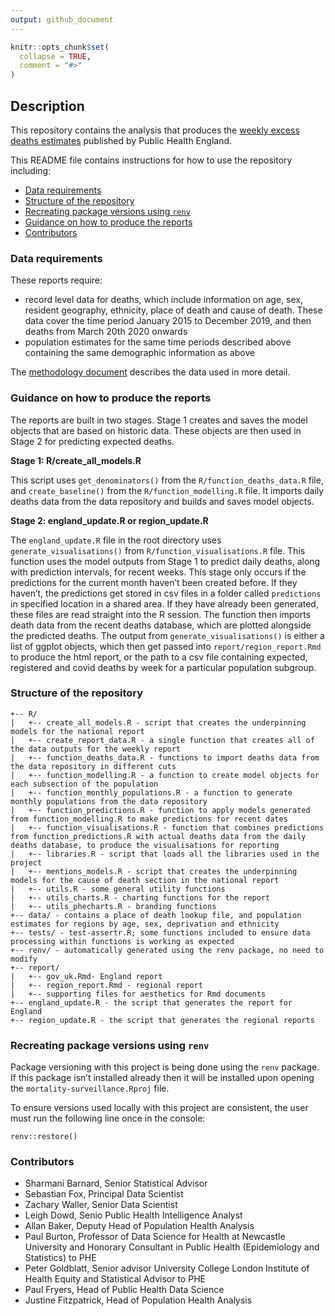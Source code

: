 ```yaml
---
output: github_document
---
```


<!-- README.md is generated from README.Rmd. Please edit that file -->

```r
knitr::opts_chunk$set(
  collapse = TRUE,
  comment = "#>"
)
```

## Description

This repository contains the analysis that produces the [weekly excess deaths estimates](https://www.gov.uk/government/publications/excess-mortality-in-england-weekly-reports) published by Public Health England.

This README file contains instructions for how to use the repository including:

* [Data requirements]
* [Structure of the repository]
* [Recreating package versions using `renv`]
* [Guidance on how to produce the reports]
* [Contributors]

### Data requirements

These reports require:

* record level data for deaths, which include information on age, sex, resident geography, ethnicity, place of death and cause of death. These data cover the time period January 2015 to December 2019, and then deaths from March 20th 2020 onwards
* population estimates for the same time periods described above containing the same demographic information as above

The [methodology document](https://fingertips.phe.org.uk/documents/EMMethodology.pdf) describes the data used in more detail.

### Guidance on how to produce the reports

The reports are built in two stages. Stage 1 creates and saves the model objects that are based on historic data. These objects are then used in Stage 2 for predicting expected deaths.

**Stage 1: R/create_all_models.R**

This script uses `get_denominators()` from the `R/function_deaths_data.R` file, and `create_baseline()` from the `R/function_modelling.R` file. It imports daily deaths data from the data repository and builds and saves model objects.

**Stage 2: england_update.R or region_update.R**

The `england_update.R` file in the root directory uses `generate_visualisations()` from `R/function_visualisations.R` file. This function uses the model outputs from Stage 1 to predict daily deaths, along with prediction intervals, for recent weeks. This stage only occurs if the predictions for the current month haven't been created before. If they haven't, the predictions get stored in csv files in a folder called `predictions` in specified location in a shared area. If they have already been generated, these files are read straight into the R session. The function then imports death data from the recent deaths database, which are plotted alongside the predicted deaths. The output from `generate_visualisations()` is either a list of ggplot objects, which then get passed into `report/region_report.Rmd` to produce the html report, or the path to a csv file containing expected, registered and covid deaths by week for a particular population subgroup.

### Structure of the repository


```
+-- R/
|   +-- create_all_models.R - script that creates the underpinning models for the national report
|   +-- create_report_data.R - a single function that creates all of the data outputs for the weekly report
|   +-- function_deaths_data.R - functions to import deaths data from the data repository in different cuts
|   +-- function_modelling.R - a function to create model objects for each subsection of the population
|   +-- function_monthly_populations.R - a function to generate monthly populations from the data repository
|   +-- function_predictions.R - function to apply models generated from function_modelling.R to make predictions for recent dates
|   +-- function_visualisations.R - function that combines predictions from function_predictions.R with actual deaths data from the daily deaths database, to produce the visualisations for reporting
|   +-- libraries.R - script that loads all the libraries used in the project
|   +-- mentions_models.R - script that creates the underpinning models for the cause of death section in the national report
|   +-- utils.R - some general utility functions
|   +-- utils_charts.R - charting functions for the report
|   +-- utils_phecharts.R - branding functions
+-- data/ - contains a place of death lookup file, and population estimates for regions by age, sex, deprivation and ethnicity
+-- tests/ - test-assertr.R; some functions included to ensure data processing within functions is working as expected
+-- renv/ - automatically generated using the renv package, no need to modify
+-- report/ 
|   +-- gov_uk.Rmd- England report
|   +-- region_report.Rmd - regional report
|   +-- supporting files for aesthetics for Rmd documents
+-- england_update.R - the script that generates the report for England
+-- region_update.R - the script that generates the regional reports
```

### Recreating package versions using `renv`

Package versioning with this project is being done using the `renv` package. If this package isn't installed already then it will be installed upon opening the `mortality-surveillance.Rproj` file.

To ensure versions used locally with this project are consistent, the user must run the following line once in the console:

```
renv::restore()
```

### Contributors

* Sharmani Barnard, Senior Statistical Advisor
* Sebastian Fox, Principal Data Scientist
* Zachary Waller, Senior Data Scientist
* Leigh Dowd, Senio Public Health Intelligence Analyst
* Allan Baker, Deputy Head of Population Health Analysis
* Paul Burton, Professor of Data Science for Health at Newcastle University and Honorary Consultant in Public Health (Epidemiology and Statistics) to PHE
* Peter Goldblatt, Senior advisor University College London Institute of Health Equity and Statistical Advisor to PHE
* Paul Fryers, Head of Public Health Data Science
* Justine Fitzpatrick, Head of Population Health Analysis